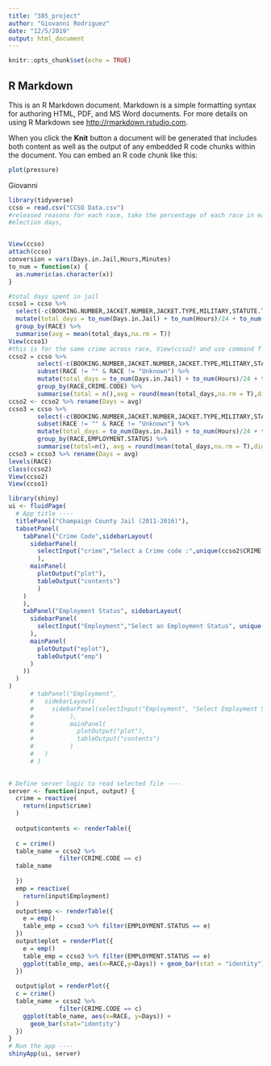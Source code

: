 ```yaml
---
title: "385_project"
author: "Giovanni Rodriguez"
date: "12/5/2019"
output: html_document
---
```


```r
knitr::opts_chunk$set(echo = TRUE)
```

## R Markdown

This is an R Markdown document. Markdown is a simple formatting syntax for authoring HTML, PDF, and MS Word documents. For more details on using R Markdown see <http://rmarkdown.rstudio.com>.

When you click the **Knit** button a document will be generated that includes both content as well as the output of any embedded R code chunks within the document. You can embed an R code chunk like this:


```r
plot(pressure)
```



Giovanni
```r
library(tidyverse)
ccso = read.csv("CCSO Data.csv")
#released reasons for each race, take the percentage of each race in each major category
#election days,


View(ccso)
attach(ccso)
conversion = vars(Days.in.Jail,Hours,Minutes)
to_num = function(x) {
  as.numeric(as.character(x))
}

#total days spent in jail
ccso1 = ccso %>% 
  select(-c(BOOKING.NUMBER,JACKET.NUMBER,JACKET.TYPE,MILITARY,STATUTE.TYPE,CHARGE.STATUTE)) %>%
  mutate(total_days = to_num(Days.in.Jail) + to_num(Hours)/24 + to_num(Minutes)/1440) %>%
  group_by(RACE) %>%
  summarise(avg = mean(total_days,na.rm = T))
View(ccso1)
#this is for the same crime across race, View(ccso2) and use command f
ccso2 = ccso %>% 
        select(-c(BOOKING.NUMBER,JACKET.NUMBER,JACKET.TYPE,MILITARY,STATUTE.TYPE,CHARGE.STATUTE)) %>%
        subset(RACE != "" & RACE != "Unknown") %>%
        mutate(total_days = to_num(Days.in.Jail) + to_num(Hours)/24 + to_num(Minutes)/1440) %>%
        group_by(RACE,CRIME.CODE) %>%
        summarise(total = n(),avg = round(mean(total_days,na.rm = T),digits = 4)) # a min is .0007 days
ccso2 <- ccso2 %>% rename(Days = avg)
ccso3 = ccso %>% 
        select(-c(BOOKING.NUMBER,JACKET.NUMBER,JACKET.TYPE,MILITARY,STATUTE.TYPE,CHARGE.STATUTE)) %>%
        subset(RACE != "" & RACE != "Unknown") %>%
        mutate(total_days = to_num(Days.in.Jail) + to_num(Hours)/24 + to_num(Minutes)/1440) %>%
        group_by(RACE,EMPLOYMENT.STATUS) %>%
        summarise(total=n(), avg = round(mean(total_days,na.rm = T),digits = 4))
ccso3 = ccso3 %>% rename(Days = avg)
levels(RACE)
class(ccso2)
View(ccso2)
View(ccso1)
```





```r
library(shiny)
ui <- fluidPage(
  # App title ----
  titlePanel("Champaign County Jail (2011-2016)"),
  tabsetPanel(               
    tabPanel("Crime Code",sidebarLayout(
      sidebarPanel(
        selectInput("crime","Select a Crime code :",unique(ccso2$CRIME.CODE),selected = "AGGRAVATED ASSAULT")
        ),
      mainPanel(
        plotOutput("plot"),
        tableOutput("contents")
        )
    )
    ),
    tabPanel("Employment Status", sidebarLayout(
      sidebarPanel(
        selectInput("Employment","Select an Employment Status", unique(ccso3$EMPLOYMENT.STATUS),selected = "STUDENT")
      ),
      mainPanel(
        plotOutput("eplot"),
        tableOutput("emp")
      )
    ))
  )
)
      # tabPanel("Employment",
      #   sidebarLayout(
      #     sidebarPanel(selectInput("Employment", "Select Employment Status:",unique(ccso2$EMPLOYMENT.STATUS),selected = "STUDENT")
      #          ),
      #          mainPanel(
      #            plotOutput("plot"),
      #            tableOutput("contents")
      #          )
      #   )
      # )
    

# Define server logic to read selected file ----
server <- function(input, output) {
  crime = reactive(
    return(input$crime)
  )
  
  output$contents <- renderTable({
    
  c = crime()
  table_name = ccso2 %>% 
              filter(CRIME.CODE == c)
  table_name
    
  })
  emp = reactive(
    return(input$Employment)
  )
  output$emp <- renderTable({
    e = emp()
    table_emp = ccso3 %>% filter(EMPLOYMENT.STATUS == e)
  })
  output$eplot = renderPlot({
    e = emp()
    table_emp = ccso3 %>% filter(EMPLOYMENT.STATUS == e)
    ggplot(table_emp, aes(x=RACE,y=Days)) + geom_bar(stat = "identity")
  })
  
  output$plot = renderPlot({
  c = crime()
  table_name = ccso2 %>% 
              filter(CRIME.CODE == c)
    ggplot(table_name, aes(x=RACE, y=Days)) +
      geom_bar(stat="identity")
  })
}
# Run the app ----
shinyApp(ui, server)
```

